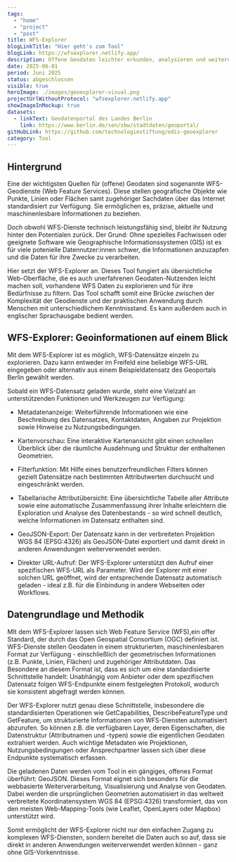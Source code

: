 ```yaml
---
tags:
  - "home"
  - "project"
  - "post"
title: WFS-Explorer
blogLinkTitle: "Hier geht's zum Tool"
blogLink: https://wfsexplorer.netlify.app/
description: Offene Geodaten leichter erkunden, analysieren und weiternutzen
date: 2025-06-01
period: Juni 2025
status: abgeschlossen
visible: true
heroImage: ./images/geoexplorer-visual.png
projectUrlWithoutProtocol: "wfsexplorer.netlify.app"
showImageInMockup: true
datasets:
  - linkText: Geodatenportal des Landes Berlin
    link: https://www.berlin.de/sen/sbw/stadtdaten/geoportal/
gitHubLink: https://github.com/technologiestiftung/odis-geoexplorer
category: Tool
---
```


## Hintergrund

Eine der wichtigsten Quellen für (offene) Geodaten sind sogenannte WFS-Geodienste (Web Feature Services). Diese stellen geografische Objekte wie Punkte, Linien oder Flächen samt zugehöriger Sachdaten über das Internet standardisiert zur Verfügung. Sie ermöglichen es, präzise, aktuelle und maschinenlesbare Informationen zu beziehen.

Doch obwohl WFS-Dienste technisch leistungsfähig sind, bleibt ihr Nutzung hinter den Potentialen zurück. Der Grund: Ohne spezielles Fachwissen oder geeignete Software wie Geographische Informationssystemen (GIS) ist es für viele potenielle Datennutzer:innen schwer, die Informationen anzuzapfen und die Daten für ihre Zwecke zu verarbeiten.

Hier setzt der WFS-Explorer an. Dieses Tool fungiert als übersichtliche Web-Oberfläche, die es auch unerfahrenen Geodaten-Nutzenden leicht machen soll, vorhandene WFS Daten zu explorieren und für ihre Bedürfnisse zu filtern. Das Tool schafft somit eine Brücke zwischen der Komplexität der Geodienste und der praktischen Anwendung durch Menschen mit unterschiedlichem Kenntnisstand. Es kann außerdem auch in englischer Sprachausgabe bedient werden.

## WFS-Explorer: Geoinformationen auf einem Blick

Mit dem WFS-Explorer ist es möglich, WFS-Datensätze einzeln zu explorieren. Dazu kann entweder im Freifeld eine beliebige WFS-URL eingegeben oder alternativ aus einem Beispieldatensatz des Geoportals Berlin gewählt werden.


<ContentSection class="sm:px-6">

  <ImageSection class="sm:container sm:mx-auto"
    src={image1}
    caption="Die Karte gibt einen ersten Überblick über die räumlichen Ausprägungen des Datensatzes."
  />
</ContentSection>

Sobald ein WFS-Datensatz geladen wurde, steht eine Vielzahl an unterstützenden Funktionen und Werkzeugen zur Verfügung:

- Metadatenanzeige: Weiterführende Informationen wie eine Beschreibung des Datensatzes, Kontaktdaten, Angaben zur Projektion sowie Hinweise zu Nutzungsbedingungen.

- Kartenvorschau: Eine interaktive Kartenansicht gibt einen schnellen Überblick über die räumliche Ausdehnung und Struktur der enthaltenen Geometrien.

- Filterfunktion: Mit Hilfe eines benutzerfreundlichen Filters können gezielt Datensätze nach bestimmten Attributwerten durchsucht und eingeschränkt werden.

- Tabellarische Attributübersicht: Eine übersichtliche Tabelle aller Attribute sowie eine automatische Zusammenfassung ihrer Inhalte erleichtern die Exploration und Analyse des Datenbestands - so wird schnell deutlich, welche Informationen im Datensatz enthalten sind.

- GeoJSON-Export: Der Datensatz kann in der verbreiteten Projektion WGS 84 (EPSG:4326) als GeoJSON-Datei exportiert und damit direkt in anderen Anwendungen weiterverwendet werden.

- Direkter URL-Aufruf: Der WFS-Explorer unterstützt den Aufruf einer spezifischen WFS-URL als Parameter. Wird der Explorer mit einer solchen URL geöffnet, wird der entsprechende Datensatz automatisch geladen - ideal z.B. für die Einbindung in andere Webseiten oder Workflows.


<ContentSection class="sm:px-6">

  <ImageSection class="sm:container sm:mx-auto"
    src={image2}
    caption="Die Explore-Funktion erlaubt einen ersten Einblick in die Daten selbst. So können schnell erste Erkenntnisse aus den Daten gewonnen werden." 
  />
</ContentSection>

## Datengrundlage und Methodik

MIt dem WFS-Explorer lassen sich Web Feature Service (WFS),ein offer Standard, der durch das Open Geospatial Consortium (OGC) definiert ist. WFS-Dienste stellen Geodaten in einem strukturierten, maschinenlesbaren Format zur Verfügung - einschließlich der geometrischen Informationen (z.B. Punkte, Linien, Flächen) und zugehöriger Attributdaten. Das Besondere an diesem Format ist, dass es sich um eine standardisierte Schnittstelle handelt: Unabhängig vom Anbieter oder dem spezifischen Datensatz folgen WFS-Endpunkte einem festgelegten Protokoll, wodurch sie konsistent abgefragt werden können.

Der WFS-Explorer nutzt genau diese Schnittstelle, insbesondere die standardisierten Operationen wie GetCapabilities, DescribeFeatureType und GetFeature, um strukturierte Informationen von WFS-Diensten automatisiert abzurufen. So können z.B. die verfügbaren Layer, deren Eigenschaften, die Datenstruktur (Attributnamen und -typen) sowie die eigentlichen Geodaten extrahiert werden. Auch wichtige Metadaten wie Projektionen, Nutzungsbedingungen oder Ansprechpartner lassen sich über diese Endpunkte systematisch erfassen.

Die geladenen Daten werden vom Tool in ein gängiges, offenes Format überführt: GeoJSON. Dieses Format eignet sich besonders für die webbasierte Weiterverarbeitung, Visualisierung und Analyse von Geodaten. Dabei werden die ursprünglichen Geometrien automatisiert in das weltweit verbreitete Koordinatensystem WGS 84 (EPSG:4326) transformiert, das von den meisten Web-Mapping-Tools (wie Leaflet, OpenLayers oder Mapbox) unterstützt wird.

Somit ermöglicht der WFS-Explorer nicht nur den einfachen Zugang zu komplexen WFS-Diensten, sondern bereitet die Daten auch so auf, dass sie direkt in anderen Anwendungen weiterverwendet werden können - ganz ohne GIS-Vorkenntnisse.
